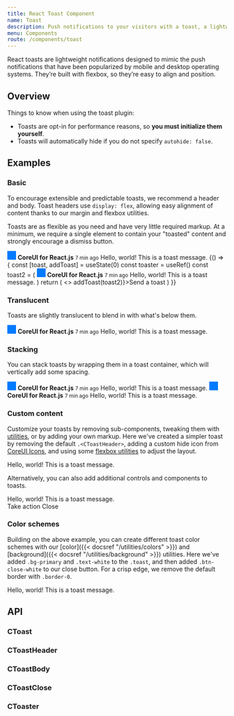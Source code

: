 ```yaml
---
title: React Toast Component
name: Toast
description: Push notifications to your visitors with a toast, a lightweight and easily customizable alert message.
menu: Components
route: /components/toast
---
```



React toasts are lightweight notifications designed to mimic the push notifications that have been popularized by mobile and desktop operating systems. They’re built with flexbox, so they’re easy to align and position.

## Overview

Things to know when using the toast plugin:

- Toasts are opt-in for performance reasons, so **you must initialize them yourself**.
- Toasts will automatically hide if you do not specify `autohide: false`.

## Examples

### Basic

To encourage extensible and predictable toasts, we recommend a header and body. Toast headers use `display: flex`, allowing easy alignment of content thanks to our margin and flexbox utilities.

Toasts are as flexible as you need and have very little required markup. At a minimum, we require a single element to contain your "toasted" content and strongly encourage a dismiss button.

<Playground>
  <CToast title="CoreUI for React.js" autohide={false}>
    <CToastHeader close>
      <svg
        className="rounded me-2"
        width="20"
        height="20"
        xmlns="http://www.w3.org/2000/svg"
        preserveAspectRatio="xMidYMid slice"
        focusable="false"
        role="img"
      >
        <rect width="100%" height="100%" fill="#007aff"></rect>
      </svg>
      <strong className="me-auto">CoreUI for React.js</strong>
      <small>7 min ago</small>
    </CToastHeader>
    <CToastBody>Hello, world! This is a toast message.</CToastBody>
  </CToast>
</Playground>

<Playground>
  {() => {
    const [toast, addToast] = useState(0)
    const toaster = useRef()
    const toast2 = (
      <CToast title="CoreUI for React.js">
        <CToastHeader close>
          <svg
            className="rounded me-2"
            width="20"
            height="20"
            xmlns="http://www.w3.org/2000/svg"
            preserveAspectRatio="xMidYMid slice"
            focusable="false"
            role="img"
          >
            <rect width="100%" height="100%" fill="#007aff"></rect>
          </svg>
          <strong className="me-auto">CoreUI for React.js</strong>
          <small>7 min ago</small>
        </CToastHeader>
        <CToastBody>Hello, world! This is a toast message.</CToastBody>
      </CToast>
    )
    return (
      <>
        <CButton onClick={() => addToast(toast2)}>Send a toast</CButton>
        <CToaster ref={toaster} push={toast} placement="top-end" />
      </>
    )
  }}
</Playground>

### Translucent

Toasts are slightly translucent to blend in with what's below them.

<Playground>
  <div className="bg-dark p-3">
    <CToast title="CoreUI for React.js" autohide={false}>
      <CToastHeader close>
        <svg
          className="rounded me-2"
          width="20"
          height="20"
          xmlns="http://www.w3.org/2000/svg"
          preserveAspectRatio="xMidYMid slice"
          focusable="false"
          role="img"
        >
          <rect width="100%" height="100%" fill="#007aff"></rect>
        </svg>
        <strong className="me-auto">CoreUI for React.js</strong>
        <small>7 min ago</small>
      </CToastHeader>
      <CToastBody>Hello, world! This is a toast message.</CToastBody>
    </CToast>
  </div>
</Playground>

### Stacking

You can stack toasts by wrapping them in a toast container, which will vertically add some spacing.

<Playground>
  <CToaster>
    <CToast title="CoreUI for React.js" autohide={false}>
      <CToastHeader close>
        <svg
          className="rounded me-2"
          width="20"
          height="20"
          xmlns="http://www.w3.org/2000/svg"
          preserveAspectRatio="xMidYMid slice"
          focusable="false"
          role="img"
        >
          <rect width="100%" height="100%" fill="#007aff"></rect>
        </svg>
        <strong className="me-auto">CoreUI for React.js</strong>
        <small>7 min ago</small>
      </CToastHeader>
      <CToastBody>Hello, world! This is a toast message.</CToastBody>
    </CToast>
    <CToast title="CoreUI for React.js" autohide={false}>
      <CToastHeader close>
        <svg
          className="rounded me-2"
          width="20"
          height="20"
          xmlns="http://www.w3.org/2000/svg"
          preserveAspectRatio="xMidYMid slice"
          focusable="false"
          role="img"
        >
          <rect width="100%" height="100%" fill="#007aff"></rect>
        </svg>
        <strong className="me-auto">CoreUI for React.js</strong>
        <small>7 min ago</small>
      </CToastHeader>
      <CToastBody>Hello, world! This is a toast message.</CToastBody>
    </CToast>
  </CToaster>
</Playground>

### Custom content

Customize your toasts by removing sub-components, tweaking them with [utilities](https://coreui.io/docs/4.0/utilities/api"), or by adding your own markup. Here we've created a simpler toast by removing the default `.<CToastHeader>`, adding a custom hide icon from [CoreUI Icons](https://icons.coreui.io), and using some [flexbox utilities](https://coreui.io/docs/4.0/utilities/flex") to adjust the layout.

<Playground>
  <CToast autohide={false} className="align-items-center">
    <div className="d-flex">
      <CToastBody>Hello, world! This is a toast message.</CToastBody>
      <CToastClose className="me-2 m-auto" />
    </div>
  </CToast>
</Playground>


Alternatively, you can also add additional controls and components to toasts.

<Playground>
  <CToast autohide={false}>
    <CToastBody>
      Hello, world! This is a toast message.
      <div className="mt-2 pt-2 border-top">
        <CButton type="button" color="primary" size="sm">
          Take action
        </CButton>
        <CToastClose component={CButton} color="secondary" size="sm" className="ms-1">Close</CToastClose>
      </div>
    </CToastBody>
  </CToast>
</Playground>

### Color schemes

Building on the above example, you can create different toast color schemes with our [color]({{< docsref "/utilities/colors" >}}) and [background]({{< docsref "/utilities/background" >}}) utilities. Here we've added `.bg-primary` and `.text-white` to the `.toast`, and then added `.btn-close-white` to our close button. For a crisp edge, we remove the default border with `.border-0`.

<Playground>
  <CToast autohide={false} color="primary" className="text-white align-items-center">
    <div className="d-flex">
      <CToastBody>Hello, world! This is a toast message.</CToastBody>
      <CToastClose className="me-2 m-auto" white/>
    </div>
  </CToast>
</Playground>

## API

### CToast

<Props of={CToast} />

### CToastHeader

<Props of={CToastHeader} />

### CToastBody

<Props of={CToastBody} />

### CToastClose

<Props of={CToastClose} />

### CToaster

<Props of={CToaster} />